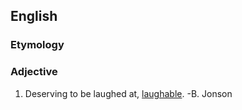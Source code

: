 ==English==

===Etymology===
{{suffix|laugh|worthy|lang=en}}

===Adjective===
{{en-adj}}

# {{context|rare|lang=en}} Deserving to be laughed at, [[laughable]]. -B. Jonson